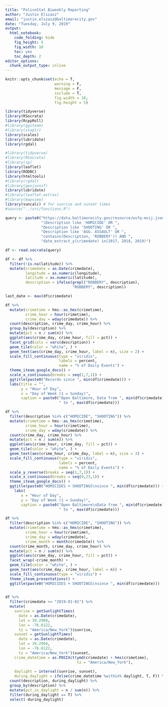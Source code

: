```yaml
---
title: "PoliceStat Biweekly Reporting"
author: "Justin Elszasz"
email: "justin.elszasz@baltimorecity.gov"
date: "Tuesday, July 9, 2019"
output:
  html_notebook:
    code_folding: hide
    fig_height: 5
    fig_width: 10
    toc: yes
    toc_depth: 2
editor_options: 
  chunk_output_type: inline
---
```


```r
knitr::opts_chunk$set(echo = T, 
                      warning = F, 
                      message = F, 
                      include = T,
                      fig.width = 10,
                      fig.height = 5)
```

```r
library(tidyverse)
library(RSocrata)
library(RcppRoll)
#library(ggiteam)
#library(staplr)
library(scales)
library(lubridate)
library(rgdal)

#library(tidyverse)
#library(RSocrata)
#library(sp)
library(leaflet)
library(RODBC)
library(htmltools)
#library(rgdal)
#library(geojsonsf)
library(lubridate)
#library(leaflet.extras)
#library(mapview)
library(suncalc) # for sunrise and sunset times
#source("../src/functions.R")
```

```r
query <- paste0("https://data.baltimorecity.gov/resource/wsfq-mvij.json?$where=",
                "(Description like 'HOMICIDE' OR ",
                "Description like 'SHOOTING' OR ", 
                "Description like 'AGG. ASSAULT' OR ",
                "contains(Description, 'ROBBERY')) AND ",
                "date_extract_y(crimedate) in(2017, 2018, 2019)")

df <- read.socrata(query)
```


```r
df <- df %>% 
  filter(!is.na(latitude)) %>%
  mutate(crimedate = as.Date(crimedate),
         longitude = as.numeric(longitude),
         latitude = as.numeric(latitude),
         description = ifelse(grepl("ROBBERY", description), 
                              "ROBBERY", description))

last_date <- max(df$crimedate)
```


```r
df %>%
  mutate(crimetime = hms::as_hms(crimetime),
         crime_hour = hour(crimetime),
         crime_day = wday(crimedate)) %>%
  count(description, crime_day, crime_hour) %>%
  group_by(description) %>%
  mutate(pct = n / sum(n)) %>%
  ggplot(aes(crime_day, crime_hour, fill = pct)) +
  facet_grid(cols = vars(description)) +
  geom_tile(color = "white", ) +
  geom_text(aes(crime_day, crime_hour, label = n), size = 2) +
  scale_fill_continuous(type = "viridis", 
                        labels = percent,
                        name = "% of Daily Events") +
  theme_iteam_google_docs() +
  scale_x_continuous(breaks = seq(1,7,1)) +
  ggtitle(paste0("Records since ", min(df$crimedate))) +
  labs(title = "",
       y = "Hour of Day",
       x = "Day of Week (1 = Sunday)",
       caption = paste0("Open Baltimore, Data from ", min(df$crimedate),
                        " to ", max(df$crimedate)))
```
```r
df %>%
  filter(description %in% c("HOMICIDE", "SHOOTING")) %>%
  mutate(crimetime = hms::as_hms(crimetime),
         crime_hour = hour(crimetime),
         crime_day = wday(crimedate)) %>%
  count(crime_day, crime_hour) %>%
  mutate(pct = n / sum(n)) %>%
  ggplot(aes(crime_hour, crime_day, fill = pct)) +
  geom_tile(color = "white", ) +
  geom_text(aes(crime_hour, crime_day, label = n), size = 3) +
  scale_fill_continuous(type = "viridis",
                        labels = percent,
                        name = "% of Daily Events") +
  scale_y_reverse(breaks = seq(1,7,1)) +
  scale_x_continuous(breaks = seq(0,23,1)) +
  theme_iteam_google_docs() +
  ggtitle(paste0("HOMICIDES + SHOOTINGS\nsince ", min(df$crimedate))) +
    labs(
       x = "Hour of Day",
       y = "Day of Week (1 = Sunday)",
       caption = paste0("Open Baltimore\nData from ", min(df$crimedate),
                        " to ", max(df$crimedate))) 
```

```r
df %>%
  filter(description %in% c("HOMICIDE", "SHOOTING")) %>%
  mutate(crimetime = hms::as_hms(crimetime),
         crime_hour = hour(crimetime),
         crime_day = wday(crimedate),
         crime_month = month(crimedate)) %>%
  count(crime_month, crime_day, crime_hour) %>%
  mutate(pct = n / sum(n)) %>%
  ggplot(aes(crime_day, crime_hour, fill = pct)) +
  facet_wrap(~crime_month) +
  geom_tile(color = "white", ) +
  geom_text(aes(crime_day, crime_hour, label = n)) +
  scale_fill_continuous(type = "viridis") +
  theme_iteam_presentations() +
  ggtitle(paste0("HOMICIDES + SHOOTINGS\nsince ", min(df$crimedate)))
  
```


```r
df %>% 
  filter(crimedate >= "2019-01-01") %>%
  mutate(
    sunrise = getSunlightTimes(
      date = as.Date(crimedate), 
      lat = 39.2904, 
      lon = -76.6122, 
      tz = "America/New_York")$sunrise,
    sunset = getSunlightTimes(
      date = as.Date(crimedate), 
      lat = 39.2904, 
      lon = -76.6122, 
      tz = "America/New_York")$sunset,
    crime_datetime = as.POSIXct(ymd(crimedate) + hms(crimetime),
                                tz = "America/New_York"),
    
    daylight = interval(sunrise, sunset),
    during_daylight = ifelse(crime_datetime %within% daylight, T, F)) %>%
  count(description, during_daylight) %>%
  group_by(description) %>%
  mutate(pct_in_daylight = n / sum(n)) %>%
  filter(during_daylight == T) %>%
  select(-during_daylight)
```


